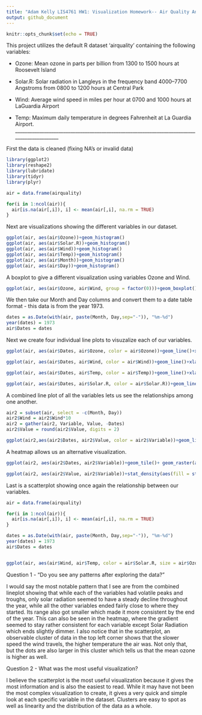 ---
title: "Adam Kelly LIS4761 HW1: Visualization Homework-- Air Quality Analysis"
output: github_document
---

```{r setup, include=FALSE}
knitr::opts_chunk$set(echo = TRUE)
```

This project utilizes the default R dataset 'airquality' containing the following variables:

* Ozone: Mean ozone in parts per billion from 1300 to 1500 hours at Roosevelt Island

* Solar.R: Solar radiation in Langleys in the frequency band 4000--7700 Angstroms from 0800             to 1200 hours at Central Park

* Wind: Average wind speed in miles per hour at 0700 and 1000 hours at LaGuardia Airport

* Temp: Maximum daily temperature in degrees Fahrenheit at La Guardia Airport.
_____________________________________________________________________________________________

First the data is cleaned (fixing NA's or invalid data)
```{r cleandata, message = FALSE, comment = NA}
library(ggplot2)
library(reshape2)
library(lubridate)
library(tidyr)
library(plyr)

air = data.frame(airquality)

for(i in 1:ncol(air)){
  air[is.na(air[,i]), i] <- mean(air[,i], na.rm = TRUE)
}

```
Next are visualizations showing the different variables in  our dataset.
```{r histogram, echo = TRUE, comment  = NA, message = FALSE}
ggplot(air, aes(air$Ozone))+geom_histogram()
ggplot(air, aes(air$Solar.R))+geom_histogram()
ggplot(air, aes(air$Wind))+geom_histogram()
ggplot(air, aes(air$Temp))+geom_histogram()
ggplot(air, aes(air$Month))+geom_histogram()
ggplot(air, aes(air$Day))+geom_histogram()
```

A boxplot to give a different visualization using variables Ozone and Wind.
```{r boxplot}
ggplot(air, aes(air$Ozone, air$Wind, group = factor(0)))+geom_boxplot()+xlab("Air Ozone (Mean in Parts per Billion)")+ylab("Air Windspeed (mph)")

```

We then take our Month and Day columns and convert them to a date table format - this data is from the year 1973.
```{r Dates}
dates = as.Date(with(air, paste(Month, Day,sep="-")), "%m-%d")
year(dates) = 1973
air$Dates = dates

```

Next we create four individual line plots to visuzalize each of our variables.
```{r lineplots}
ggplot(air, aes(air$Dates, air$Ozone, color = air$Ozone))+geom_line()+xlab("Dates")+ylab("Ozone (Mean in Parts per Billion)")+labs(color = "Ozone")

ggplot(air, aes(air$Dates, air$Wind, color = air$Wind))+geom_line()+xlab("Dates")+ylab("Windspeed (mph)")+labs(color = "Windspeed (mph)")

ggplot(air, aes(air$Dates, air$Temp, color = air$Temp))+geom_line()+xlab("Dates")+ylab("Temperature (F)")+labs(color = "Temperature (F)")

ggplot(air, aes(air$Dates, air$Solar.R, color = air$Solar.R))+geom_line()+xlab("Dates")+ylab("Solar Radiation (frequency)")+labs(color = "Solar Radiation")
```

A combined line plot of all the variables lets us see the relationships among one another.
```{r combinedplot, message = FALSE}
air2 = subset(air, select = -c(Month, Day))
air2$Wind = air2$Wind*10
air2 = gather(air2, Variable, Value, -Dates)
air2$Value = round(air2$Value, digits = 2)

ggplot(air2,aes(air2$Dates, air2$Value, color = air2$Variable))+geom_line()+xlab("Date")+ylab("Value")+labs(color = "Variable")

```

A heatmap allows us an alternative visualization.
```{r}
ggplot(air2, aes(air2$Dates, air2$Variable))+geom_tile()+ geom_raster(aes(fill = Value))+xlab("Date")+ylab("Variable")+labs(color = "Value")

ggplot(air2, aes(air2$Value, air2$Variable))+stat_density(aes(fill = stat(count)), geom = "raster", position = "identity")+xlab("Value")+ylab("Variable")
```

Last is a scatterplot showing once again the relationship between our variables.
```{r scatterplot}
air = data.frame(airquality)

for(i in 1:ncol(air)){
  air[is.na(air[,i]), i] <- mean(air[,i], na.rm = TRUE)
}

dates = as.Date(with(air, paste(Month, Day,sep="-")), "%m-%d")
year(dates) = 1973
air$Dates = dates


ggplot(air, aes(air$Wind, air$Temp, color = air$Solar.R, size = air$Ozone))+geom_jitter()+ xlab("Windspeed (mph)")+ylab("Temperature (F)")+labs(color = "Solar Radiation")
```

Question 1 - "Do you see any patterns after exploring the data?"

I would say the most notable pattern that I see are from the combined lineplot showing that while each of the variables had volatile peaks and troughs, only solar radiation seemed to have a steady decline throughout the year, while all the other variables ended fairly close to where they started. Its range also got smaller which made it more consistent by the end of the year. This can also be seen in the heatmap, where the gradient seemed to stay rather consistent for each variable except Solar Radiation which ends slightly dimmer. I also notice that in the scatterplot, an observable cluster of data in the top left corner shows that the slower speed the wind travels, the higher temperature the air was. Not only that, but the dots are also larger in this cluster which tells us that the mean ozone is higher as well.

Question 2 - What was the most useful visualization?

I believe the scatterplot is the most useful visualization because it gives the most information and is also the easiest to read. While it may have not been the most complex visualization to create, it gives a very quick and simple look at each specific variable in the dataset. Clusters are easy to spot as well as linearity and the distribution of the data as a whole.